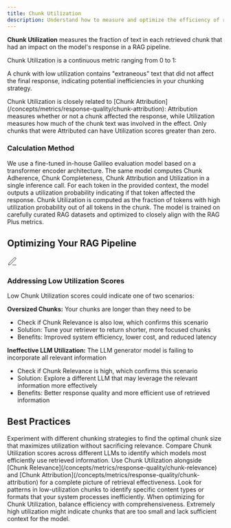 ```yaml
---
title: Chunk Utilization
description: Understand how to measure and optimize the efficiency of retrieved chunks in your RAG pipeline
---
```



<DefinitionCard>
  <strong>Chunk Utilization</strong> measures the fraction of text in each retrieved chunk that had an impact on the model's response in a RAG pipeline.
</DefinitionCard>

Chunk Utilization is a continuous metric ranging from 0 to 1:

<Scale 
  low="0" lowLabel="Low Utilization" 
  mid="0.5" midLabel="Mid Utilization"
  high="1" highLabel="High Utilization" 
  lowDescription="None of the chunk's content was utilized" 
  midDescription="Only half of the chunk's content influenced the response" 
  highDescription="The entire chunk's content influenced the response"
/>

A chunk with low utilization contains "extraneous" text that did not affect the final response, indicating potential inefficiencies in your chunking strategy.

<Callout type="info">
  Chunk Utilization is closely related to [Chunk Attribution](/concepts/metrics/response-quality/chunk-attribution): Attribution measures whether or not a chunk affected the response, while Utilization measures how much of the chunk text was involved in the effect. Only chunks that were Attributed can have Utilization scores greater than zero.
</Callout>

### Calculation Method

<Steps>
  <Step title="Model Architecture">
    We use a fine-tuned in-house Galileo evaluation model based on a transformer encoder architecture.
  </Step>
  <Step title="Multi-metric Computation">
    The same model computes Chunk Adherence, Chunk Completeness, Chunk Attribution and Utilization in a single inference call.
  </Step>
  <Step title="Token-level Analysis">
    For each token in the provided context, the model outputs a utilization probability indicating if that token affected the response.
  </Step>
  <Step title="Score Calculation">
    Chunk Utilization is computed as the fraction of tokens with high utilization probability out of all tokens in the chunk.
  </Step>
  <Step title="Model Training">
    The model is trained on carefully curated RAG datasets and optimized to closely align with the RAG Plus metrics.
  </Step>
</Steps>

## Optimizing Your RAG Pipeline

<Card>
  <div style={{display: 'flex', alignItems: 'center', gap: '0.5rem', marginBottom: '0.75rem'}}>
    <div style={{fontSize: '1.25rem', color: 'var(--primary-color)'}}>
      <svg xmlns="http://www.w3.org/2000/svg" width="24" height="24" viewBox="0 0 24 24" fill="none" stroke="currentColor" strokeWidth="2" strokeLinecap="round" strokeLinejoin="round">
        <path d="M12 20h9"></path><path d="M16.5 3.5a2.121 2.121 0 0 1 3 3L7 19l-4 1 1-4L16.5 3.5z"></path>
      </svg>
    </div>
    <h3 style={{margin: 0, fontSize: '1.25rem', fontWeight: '600'}}>Addressing Low Utilization Scores</h3>
  </div>
  
  Low Chunk Utilization scores could indicate one of two scenarios:
      
  <div style={{marginTop: '1rem', paddingTop: '0.75rem', borderTop: '1px solid rgba(209, 213, 219, 0.33)'}}>
    <strong>Oversized Chunks:</strong> Your chunks are longer than they need to be
    <ul style={{marginTop: '0.5rem'}}>
      <li>Check if Chunk Relevance is also low, which confirms this scenario</li>
      <li>Solution: Tune your retriever to return shorter, more focused chunks</li>
      <li>Benefits: Improved system efficiency, lower cost, and reduced latency</li>
    </ul>
  </div>
  
  <div style={{marginTop: '0.75rem', paddingTop: '0.75rem', borderTop: '1px solid rgba(209, 213, 219, 0.33)'}}>
    <strong>Ineffective LLM Utilization:</strong> The LLM generator model is failing to incorporate all relevant information
    <ul style={{marginTop: '0.5rem'}}>
      <li>Check if Chunk Relevance is high, which confirms this scenario</li>
      <li>Solution: Explore a different LLM that may leverage the relevant information more effectively</li>
      <li>Benefits: Better response quality and more efficient use of retrieved information</li>
    </ul>
  </div>
</Card>

## Best Practices

<CardGroup cols={2}>
  <Card title="Optimize Chunk Size" icon="text-size">
    Experiment with different chunking strategies to find the optimal chunk size that maximizes utilization without sacrificing relevance.
  </Card>
  <Card title="Monitor Across Models" icon="chart-mixed">
    Compare Chunk Utilization scores across different LLMs to identify which models most efficiently use retrieved information.
  </Card>
  <Card title="Combine with Other Metrics" icon="scale-balanced">
    Use Chunk Utilization alongside [Chunk Relevance](/concepts/metrics/response-quality/chunk-relevance) and [Chunk Attribution](/concepts/metrics/response-quality/chunk-attribution) for a complete picture of retrieval effectiveness.
  </Card>
  <Card title="Analyze Patterns" icon="magnifying-glass-chart">
    Look for patterns in low-utilization chunks to identify specific content types or formats that your system processes inefficiently.
  </Card>
</CardGroup>

<Note>
When optimizing for Chunk Utilization, balance efficiency with comprehensiveness. Extremely high utilization might indicate chunks that are too small and lack sufficient context for the model.
</Note>

